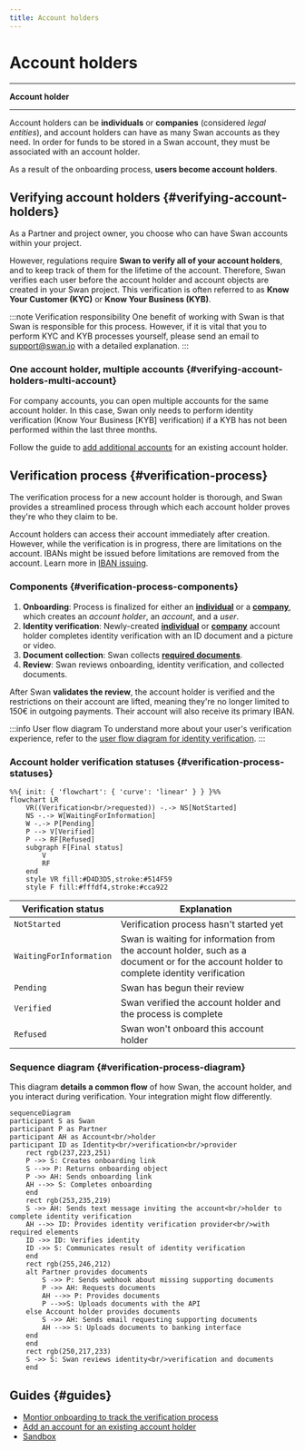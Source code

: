```yaml
---
title: Account holders
---
```


# Account holders


***

**Account holder** *<AccountHolderDefinition />*

***

Account holders can be **individuals** or **companies** (considered *legal entities*), and account holders can have as many Swan accounts as they need.
In order for funds to be stored in a Swan account, they must be associated with an account holder.

As a result of the onboarding process, **users become account holders**.

## Verifying account holders {#verifying-account-holders}

As a Partner and project owner, you choose who can have Swan accounts within your project.

However, regulations require **Swan to verify all of your account holders**, and to keep track of them for the lifetime of the account.
Therefore, Swan verifies each user before the account holder and account objects are created in your Swan project.
This verification is often referred to as **Know Your Customer (KYC)** or **Know Your Business (KYB)**.

:::note Verification responsibility
One benefit of working with Swan is that Swan is responsible for this process.
However, if it is vital that you to perform KYC and KYB processes yourself, please send an email to support@swan.io with a detailed explanation.
:::

### One account holder, multiple accounts {#verifying-account-holders-multi-account}

For company accounts, you can open multiple accounts for the same account holder.
In this case, Swan only needs to perform identity verification (Know Your Business [KYB] verification) if a KYB has not been performed within the last three months.

Follow the guide to [add additional accounts](./guide-add-additional-account.mdx) for an existing account holder.

## Verification process {#verification-process}

The verification process for a new account holder is thorough, and Swan provides a streamlined process through which each account holder proves they're who they claim to be.

Account holders can access their account immediately after creation.
However, while the verification is in progress, there are limitations on the account.
IBANs might be issued before limitations are removed from the account.
Learn more in [IBAN issuing](https://docs.swan.io/concept/iban/iban-issuing).

### Components {#verification-process-components}

1. **Onboarding**: Process is finalized for either an [**individual**](../individual/index.mdx) or a [**company**](../company/index.mdx), which creates an *account holder*, an *account*, and a *user*.
1. **Identity verification**: Newly-created [**individual**](../individual/index.mdx#id-verification-recommendations) or [**company**](../company/index.mdx#id-verification-recommendations) account holder completes identity verification with an ID document and a picture or video.
1. **Document collection**: Swan collects [**required documents**](../documents/index.mdx).
1. **Review**: Swan reviews onboarding, identity verification, and collected documents.

After Swan **validates the review**, the account holder is verified and the restrictions on their account are lifted, meaning they're no longer limited to 150€ in outgoing payments.
Their account will also receive its primary IBAN.

:::info User flow diagram
To understand more about your user's verification experience, refer to the [user flow diagram for identity verification](../support.mdx).
:::

### Account holder verification statuses {#verification-process-statuses}

```mermaid
%%{ init: { 'flowchart': { 'curve': 'linear' } } }%%
flowchart LR
    VR((Verification<br/>requested)) -.-> NS[NotStarted]
    NS -.-> W[WaitingForInformation]
    W -.-> P[Pending]
    P --> V[Verified]
    P --> RF[Refused]
    subgraph F[Final status]
        V
        RF
    end
    style VR fill:#D4D3D5,stroke:#514F59
    style F fill:#fffdf4,stroke:#cca922
```

| Verification status | Explanation |
|---|---|
| `NotStarted` | Verification process hasn't started yet |
| `WaitingForInformation` | Swan is waiting for information from the account holder, such as a document or for the account holder to complete identity verification |
| `Pending` | Swan has begun their review |
| `Verified` | Swan verified the account holder and the process is complete |
| `Refused` | Swan won't onboard this account holder |

### Sequence diagram {#verification-process-diagram}

This diagram **details a common flow** of how Swan, the account holder, and you interact during verification.
Your integration might flow differently.

```mermaid
sequenceDiagram
participant S as Swan
participant P as Partner
participant AH as Account<br/>holder
participant ID as Identity<br/>verification<br/>provider
    rect rgb(237,223,251)
    P ->> S: Creates onboarding link
    S -->> P: Returns onboarding object
    P ->> AH: Sends onboarding link
    AH -->> S: Completes onboarding
    end
    rect rgb(253,235,219)
    S ->> AH: Sends text message inviting the account<br/>holder to complete identity verification
    AH -->> ID: Provides identity verification provider<br/>with required elements
    ID ->> ID: Verifies identity
    ID ->> S: Communicates result of identity verification
    end
    rect rgb(255,246,212)
    alt Partner provides documents
        S ->> P: Sends webhook about missing supporting documents
        P ->> AH: Requests documents
        AH -->> P: Provides documents
        P -->>S: Uploads documents with the API
    else Account holder provides documents
        S ->> AH: Sends email requesting supporting documents
        AH -->> S: Uploads documents to banking interface
    end
    end
    rect rgb(250,217,233)
    S ->> S: Swan reviews identity<br/>verification and documents
    end
```

## Guides {#guides}

* [Montior onboarding to track the verification process](../overview/guide-get-info.mdx)
* [Add an account for an existing account holder](./guide-add-additional-account.mdx)
* [Sandbox](./sandbox.mdx)
